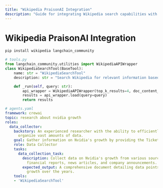 ```yaml
---
title: "Wikipedia PraisonAI Integration"
description: "Guide for integrating Wikipedia search capabilities with PraisonAI agents using the Wikipedia API wrapper"
---
```


# Wikipedia PraisonAI Integration

```bash
pip install wikipedia langchain_community
```

```python
# tools.py
from langchain_community.utilities import WikipediaAPIWrapper
class WikipediaSearchTool(BaseTool):
    name: str = "WikipediaSearchTool"
    description: str = "Search Wikipedia for relevant information based on a query."

    def _run(self, query: str):
        api_wrapper = WikipediaAPIWrapper(top_k_results=4, doc_content_chars_max=100)
        results = api_wrapper.load(query=query)
        return results
```

```yaml
# agents.yaml
framework: crewai
topic: research about nvidia growth
roles:
  data_collector:
    backstory: An experienced researcher with the ability to efficiently collect and
      organize vast amounts of data.
    goal: Gather information on Nvidia's growth by providing the Ticket Symbol to YahooFinanceNewsTool
    role: Data Collector
    tasks:
      data_collection_task:
        description: Collect data on Nvidia's growth from various sources such as
          financial reports, news articles, and company announcements.
        expected_output: A comprehensive document detailing data points on Nvidia's
          growth over the years.
    tools:
    - 'WikipediaSearchTool'
```